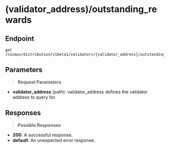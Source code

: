 # (validator_address)/outstanding_rewards

## Endpoint
```http
get /cosmos/distribution/v1beta1/validators/{validator_address}/outstanding_rewards
```

## Parameters
> **Request Parameters**

- **validator_address** (path): validator_address defines the validator address to query for.

## Responses
> **Possible Responses**

- **200**: A successful response.
- **default**: An unexpected error response.

